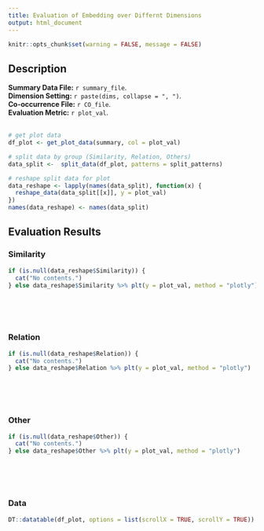 ```yaml
---
title: Evaluation of Embedding over Differnt Dimensions
output: html_document
---
```



```r
knitr::opts_chunk$set(warning = FALSE, message = FALSE) 
```

## Description

**Summary Data File:** `r summary_file`.<br/>
**Dimension Setting:** `r paste(dims, collapse = ", ")`.<br/>
**Co-occurrence File:** `r CO_file`.<br/>
**Evaluation Metric:** `r plot_val`.<br/><br/>


```r
  
# get plot data
df_plot <- get_plot_data(summary, col = plot_val)

# split data by group (Similarity, Relation, Others)
data_split <-  split_data(df_plot, patterns = split_patterns)

# reshape split data for plot
data_reshape <- lapply(names(data_split), function(x) {
  reshape_data(data_split[[x]], y = plot_val)
})
names(data_reshape) <- names(data_split)

```

## Evaluation Results {.tabset}

### Similarity
```r
if (is.null(data_reshape$Similarity)) {
  cat("No contents.")
} else data_reshape$Similarity %>% plt(y = plot_val, method = "plotly")
```
<br/><br/><br/>

### Relation
```r
if (is.null(data_reshape$Relation)) {
  cat("No contents.")
} else data_reshape$Relation %>% plt(y = plot_val, method = "plotly")
```
<br/><br/><br/>
      
### Other
```r
if (is.null(data_reshape$Other)) {
  cat("No contents.")
} else data_reshape$Other %>% plt(y = plot_val, method = "plotly")
```
<br/><br/><br/>

### Data
```r
DT::datatable(df_plot, options = list(scrollX = TRUE, scrollY = TRUE))
```
<br/><br/><br/>
